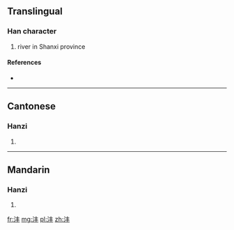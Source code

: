 {{also|灃}}
==Translingual==

===Han character===
{{Han char|rn=85|rad=水|as=04|sn=7|four=|canj=水手十 (EQJ)}}

# river in Shanxi province

====References====
* {{Han ref|kx=0612.121|hdz=31557.070|uh=6CA3|ud=27811}}

----

==Cantonese==

===Hanzi===
{{yue-hanzi|jyut=|y=fung1|tra=灃}}

# {{defn|lang=yue|sort=水04}}

----

==Mandarin==

===Hanzi===
{{cmn-hanzi|tra=灃|pin=[[fēng]] ([[feng1]])|wg=feng<sup>1</sup>}}

# {{defn|lang=cmn|sort=水04}}

[[fr:沣]]
[[mg:沣]]
[[pl:沣]]
[[zh:沣]]